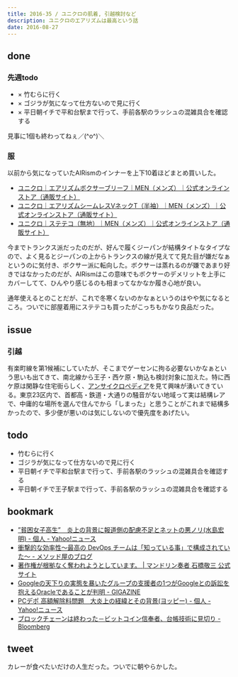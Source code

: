 ```yaml
---
title: 2016-35 / ユニクロの肌着, 引越検討など
description: ユニクロのエアリズムは最高という話
date: 2016-08-27
---
```


done
----

### 先週todo
- × 竹むらに行く
- × ゴジラが気になって仕方ないので見に行く
- × 平日朝イチで平和台駅まで行って、手前各駅のラッシュの混雑具合を確認する

見事に1個も終わってねぇ／(^o^)＼

### 服
以前から気になっていたAIRismのインナーを上下10着ほどまとめ買いした。

- [ユニクロ｜エアリズムボクサーブリーフ｜MEN（メンズ）｜公式オンラインストア（通販サイト）](https://www.uniqlo.com/jp/store/goods/162859-09)
- [ユニクロ｜エアリズムシームレスVネックT（半袖）｜MEN（メンズ）｜公式オンラインストア（通販サイト）](https://www.uniqlo.com/jp/store/goods/170947)
- [ユニクロ｜ステテコ（無地）｜MEN（メンズ）｜公式オンラインストア（通販サイト）](https://www.uniqlo.com/jp/store/goods/175510-09-004)

今までトランクス派だったのだが、好んで履くジーパンが結構タイトなタイプなので、よく見るとジーパンの上からトランクスの線が見えてて見た目が嫌だなぁというのに気付き、ボクサー派に転向した。ボクサーは蒸れるのが嫌であまり好きではなかったのだが、AIRismはこの意味でもボクサーのデメリットを上手にカバーしてて、ひんやり感じるのも相まってなかなか履き心地が良い。

通年使えるとのことだが、これで冬寒くないのかなぁというのはやや気になるところ。ついでに部屋着用にステテコも買ったがこっちもかなり良品だった。

issue
----

### 引越

有楽町線を第1候補にしていたが、そこまでゲーセンに拘る必要ないかなぁという思いも出てきて、南北線から王子・西ケ原・駒込も検討対象に加えた。特に西ケ原は閑静な住宅街らしく、[アンサイクロペディア](http://ja.uncyclopedia.info/wiki/西ヶ原)を見て興味が湧いてきている。東京23区内で、首都高・鉄道・大通りの騒音がない地域って実は結構レアで、中庸的な場所を選んで住んでから「しまった」と思うことがこれまで結構多かったので、多少便が悪いのは気にしないので優先度をあげたい。

todo
----

- 竹むらに行く
- ゴジラが気になって仕方ないので見に行く
- 平日朝イチで平和台駅まで行って、手前各駅のラッシュの混雑具合を確認する
- 平日朝イチで王子駅まで行って、手前各駅のラッシュの混雑具合を確認する

bookmark
----

- [”貧困女子高生”　炎上の背景に報道側の配慮不足とネットの悪ノリ(水島宏明) - 個人 - Yahoo!ニュース](https://news.yahoo.co.jp/byline/mizushimahiroaki/20160822-00061377/)
- [衝撃的な効率性～最高の DevOps チームは「知っている事」で構成されていた～ - メソッド屋のブログ](https://simplearchitect.hatenablog.com/entry/2016/08/22/080010)
- [著作権が根拠なく奪われようとしています。 | マンドリン奏者 石橋敬三 公式サイト](http://kzo.me/aries_my_right/)
- [Googleの天下りの実態を暴いたグループの支援者の1つがGoogleとの訴訟を抱えるOracleであることが判明 - GIGAZINE](https://gigazine.net/news/20160823-google-transparency-project-oracle/)
- [PCデポ 高額解除料問題　大炎上の経緯とその背景(ヨッピー) - 個人 - Yahoo!ニュース](https://news.yahoo.co.jp/byline/yoppy/20160823-00061403/)
- [ブロックチェーンは終わった－ビットコイン信奉者、台帳技術に見切り - Bloomberg](https://www.bloomberg.co.jp/news/articles/2016-08-23/OCCME16K50YE01)

<YouTube youTubeId="sk6uU8gb8PA" />

tweet
----

カレーが食べたいだけの人生だった。ついでに朝やらかした。

<Instagram instagramId="BJj0x_4juRE" />
<Instagram instagramId="BJaDinbDAZw" />
<Tweet tweetLink="https://twitter.com/legnoh/status/768229586928754688" />
<Tweet tweetLink="https://twitter.com/legnoh/status/768229686824493056" />
